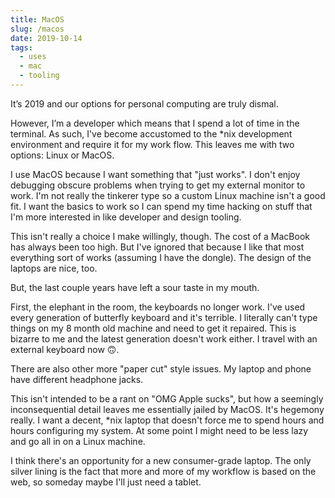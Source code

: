 ```yaml
---
title: MacOS
slug: /macos
date: 2019-10-14
tags:
  - uses
  - mac
  - tooling
---
```


It’s 2019 and our options for personal computing are truly dismal.

However, I’m a developer which means that I spend a lot of time in the terminal. As such, I've become accustomed to the \*nix development environment and require it for my work flow. This leaves me with two options: Linux or MacOS.

I use MacOS because I want something that "just works". I don't enjoy debugging obscure problems when trying to get my external monitor to work. I'm not really the tinkerer type so a custom Linux machine isn't a good fit. I want the basics to work so I can spend my time hacking on stuff that I'm more interested in like developer and design tooling.

This isn't really a choice I make willingly, though. The cost of a MacBook has always been too high. But I've ignored that because I like that most everything sort of works (assuming I have the dongle). The design of the laptops are nice, too.

But, the last couple years have left a sour taste in my mouth.

First, the elephant in the room, the keyboards no longer work. I've used every generation of butterfly keyboard and it's terrible. I literally can't type things on my 8 month old machine and need to get it repaired. This is bizarre to me and the latest generation doesn't work either. I travel with an external keyboard now 🙃.

There are also other more "paper cut" style issues. My laptop and phone have different headphone jacks.

This isn't intended to be a rant on "OMG Apple sucks", but how a seemingly inconsequential detail leaves me essentially jailed by MacOS. It's hegemony really. I want a decent, \*nix laptop that doesn't force me to spend hours and hours configuring my system. At some point I might need to be less lazy and go all in on a Linux machine.

I think there's an opportunity for a new consumer-grade laptop. The only silver lining is the fact that more and more of my workflow is based on the web, so someday maybe I'll just need a tablet.
